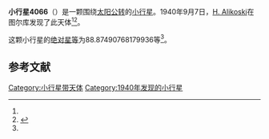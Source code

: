 {{Infobox planet
| bgcolour = #FFFFC0
| name = 4066 Haapavesi
| symbol = 
| image = 
| caption = 
| discovery = yes
| discovery_ref = 
| discoverer = [[H._Alikoski|H. Alikoski]]
| discovery_site = [[图尔库|图尔库]] 
| discovered = 1940年9月7日
| designations = yes
| mp_name = 
| named_after = 
| alt_names = 1940 RG/ 1930 UC1 / 1987 QD7
| mp_category = [[主带小行星|主带小行星]]
| orbit_ref = <ref name="a">[http://ssd.jpl.nasa.gov/sbdb.cgi?sstr=4066 4066 Haapavesi] {{Wayback|url=http://ssd.jpl.nasa.gov/sbdb.cgi?sstr=4066 |date=20201124003807 }}，小行星數據庫瀏覽器（JPL Small-Body Database Browser）－[[美国国家航空航天局|美国国家航空航天局]]喷气推进实验室</ref>
| epoch = 2456400.5 (2013年4月18日更新)
| aphelion = {{convert|2.743225918711945|AU|km|3|abbr=on|lk=out}}
| perihelion = {{convert|1.740883870912899|AU|km|3|abbr=on}}
| semimajor = {{convert|2.242054894812422|AU|km|3|abbr=on}}
| eccentricity = 0.223532004
| period = 1226.218289 [[日|日]]<br />3.36[[儒略年|儒略年]]
| avg_speed = 
| inclination = 5.276425674416564
| asc_node = 241.280737776006
| mean_anomaly = 
| arg_peri = 88.87490768179936
| satellites = 
| physical_characteristics = yes
| dimensions = 
| mass = 
| density = 
| surface_grav = 
| escape_velocity = 
| sidereal_day = 
| axial_tilt = 
| pole_ecliptic_lat = 
| pole_ecliptic_lon = 
| albedo = 
| temperatures= 
| temp_name1 = 
| mean_temp_1 = 
| max_temp_1 = 
| temp_name2 = 
| max_temp_2 = 
| spectral_type = 
| abs_magnitude = 88.87490768179936
}}

'''小行星4066'''（{{lang-en|4066 Haapavesi}}）是一颗围绕[[太阳|太阳]][[公转|公转]]的[[小行星|小行星]]。1940年9月7日，[[H._Alikoski|H. Alikoski]]在图尔库发现了此天体<ref name="a" /><ref>{{cite news|title=小行星列表|url=http://cfa-www.harvard.edu/iau/lists/NumberedMPs.txt|accessdate=2013-07-08|newspaper=哈佛大学|archive-date=2008-05-17|archive-url=https://web.archive.org/web/20080517010638/http://cfa-www.harvard.edu/iau/lists/NumberedMPs.txt|dead-url=no}}</ref>。

这颗小行星的[[绝对星等|绝对星等]]为88.87490768179936等<ref name="a" />。

==参考文献==
{{reflist}}
{{Minor Planet Number|[[小行星4065|小行星4065]]|[[小行星4067|小行星4067]]}}

{{小天体}}

[[Category:小行星带天体|Category:小行星带天体]]
[[Category:1940年发现的小行星|Category:1940年发现的小行星]]

{{asteroid-stub}}